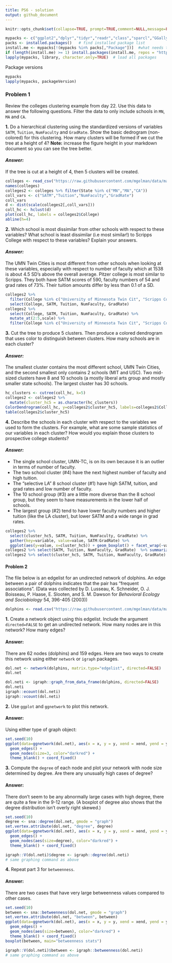```yaml
---
title: PS6 - solution
output: github_document
---
```


```r
knitr::opts_chunk$set(collapse=TRUE, prompt=TRUE,comment=NULL,message=FALSE, include=TRUE, fig.height = 4, fig.width = 7)
```
```r
mypacks <- c("ggplot2","dplyr","tidyr","readr","class","sparcl","GGally", "statnet","ggnetwork")  # what packages are needed?
packs <- installed.packages()   # find installed package list
install.me <- mypacks[!(mypacks %in% packs[,"Package"])]  #what needs to be installed?
if (length(install.me) >= 1) install.packages(install.me, repos = "http://cran.us.r-project.org")   # install (if needed)
lapply(mypacks, library, character.only=TRUE)  # load all packages
```

Package versions
```r
mypacks
lapply(mypacks, packageVersion)
```



### Problem 1

Review the colleges clustering example from day 22. Use this data to answer the following questions. Filter the data to only include schools in `MN`, `MA` and `CA`.

**1.** Do a hierarchical clustering using the standardized versions of variables `SATM`, `Tuition`, `NumFaculty` and `GradRate`. Show the basic dedrogram (non-colored) for this clustering. How many clusters will be formed if we cut the tree at a height of 4? **Note:** increase the figure height in your markdown document so you can see the tree better. 

#### *Answer:*
If the tree is cut at a height of 4, then 5 clusters will be created.
```r
colleges <- read_csv("https://raw.githubusercontent.com/mgelman/data/master/Colleges.csv")
names(colleges)
colleges2 <- colleges %>% filter(State %in% c("MN","MA","CA"))
coll_vars <- c("SATM","Tuition","NumFaculty","GradRate")
coll_vars
d <- dist(scale(colleges2[,coll_vars]))
coll_hc <- hclust(d)
plot(coll_hc, labels = colleges2$College)
abline(h=4)
```

**2.** Which school is most dissimilar from other schools with respect to these variables? What school is least dissimilar (i.e most similar!) to Scripps College with respect to these variables? Explain your answers.

#### *Answer:*
The UMN Twin Cities is most different from other schools when looking at these variables, especially with respect to number of faculty which at 1538 is about 4.5 SD's above the overall average. Pitzer college is most similar to Scripps. They both have SATM scores of 590, faculty numbers of 54 and grad rates of 73%. Their tuition amounts differ by less than 0.1 of a SD. 

```r
colleges2 %>%
  filter(College %in% c("University of Minnesota Twin Cit", "Scripps College","Pitzer College")) %>% 
  select(College, SATM, Tuition, NumFaculty, GradRate)
colleges2 %>%
  select(College, SATM, Tuition, NumFaculty, GradRate) %>%
  mutate_at(2:5,scale) %>%
  filter(College %in% c("University of Minnesota Twin Cit", "Scripps College","Pitzer College")) 
```

**3.** Cut the tree to produce 5 clusters. Then produce a colored dendrogram that uses color to distinguish between clusters. How many schools are in each cluster? 

#### *Answer:*
The smallest cluster contains the most different school, UMN Twin Cities, and the second smallest only contains 2 schools (MIT and USC). Two mid-sized clusters have 8 and 10 schools (a mostly liberal arts group and mostly smaller state schools). The largest cluster has 30 schools.
```r
hc_clusters <- cutree(coll_hc, k=5)
colleges2 <- colleges2 %>%
  mutate(cluster_hc5 = as.character(hc_clusters))
ColorDendrogram(coll_hc, y=colleges2$cluster_hc5, labels=colleges2$College, branchlength = 1.6)
table(colleges2$cluster_hc5)
```

**4.** Describe the schools in each cluster with respect to the variables we used to form the clusters. For example, what are some sample statistics of our variables in each cluster? How would you explain those clusters to prospective college students? 

#### *Answer:*

- The single school cluster, UMN-TC, is on its own because it is an outlier in terms of number of faculty. 
- The two school cluster (#4) have the next highest number of faculty and high tuition.
- The "selective LA" 8 school cluster (#1) have high SATM, tuition, and grad rates and low number of faculty. 
- The 10 school group (#3) are a little more diverse than the 8 school group, but they seem to have measurements in the lower half of schools.
- The largest group (#2) tend to have lower faculty numbers and higher tuition (like the LA cluster), but lower SATM and a wide range in grad rates. 

```r
colleges2 %>% 
  select(cluster_hc5, SATM, Tuition, NumFaculty, GradRate) %>%
  gather(key=variable, value=value, SATM:GradRate) %>%
  ggplot(aes(y=value, x=cluster_hc5)) + geom_boxplot() + facet_wrap(~variable, scales="free") 
colleges2 %>% select(SATM, Tuition, NumFaculty, GradRate)  %>% summarize_all(median)
colleges2 %>% select(cluster_hc5, SATM, Tuition, NumFaculty, GradRate) %>%group_by(cluster_hc5) %>% summarize_all(median)
```

#### Problem 2

The file below is an edgelist for an undirected network of dolphins. An edge between a pair of dolphins indicates that the pair has "frequent associations". (Data was collected by D. Lusseau, K. Schneider, O. J. Boisseau, P. Haase, E. Slooten, and S. M. Dawson for  *Behavioral Ecology and Sociobiology* 54, 396-405 (2003))

```r
dolphins <- read.csv("https://raw.githubusercontent.com/mgelman/data/master/soc-dolphins.csv")
```

**1.** Create a network object using this edgelist. Include the argument `directed=FALSE` to get an undirected network. How many nodes are in this network? How many edges?

#### Answer:
There are 62 nodes (dolphins) and 159 edges. Here are two ways to create this network using either `network` or `igraph` packages.

```r
dol.net <- network(dolphins, matrix.type="edgelist", directed=FALSE)
dol.net
```

```r
dol.neti <- igraph::graph_from_data_frame(dolphins, directed=FALSE) 
dol.neti
igraph::ecount(dol.neti)
igraph::vcount(dol.neti)
```

**2.** Use `ggplot` and `ggnetwork` to plot this network. 

#### Answer:
Using either type of graph object:

```r
set.seed(10)
ggplot(data=ggnetwork(dol.net), aes(x = x, y = y, xend = xend, yend = yend)) + 
  geom_edges() + 
  geom_nodes(size=3, color="darkred") +
  theme_blank() + coord_fixed() 
```


**3.** Compute the `degree` of each node and plot your network with node size determined by degree. Are there any unusually high cases of degree?

#### Answer:
There don't seem to be any abnormally large cases with high degree, there are quite a few in the 9-12 range. (A boxplot of degree also shows that the degree distribution isn't overly right skewed.)

```r
set.seed(10)
degree <- sna::degree(dol.net, gmode = "graph")
set.vertex.attribute(dol.net, "degree", degree)
ggplot(data=ggnetwork(dol.net), aes(x = x, y = y, xend = xend, yend = yend)) + 
  geom_edges() + 
  geom_nodes(aes(size=degree), color="darkred") +
  theme_blank() + coord_fixed() 
```

```r
igraph::V(dol.neti)$degree <- igraph::degree(dol.neti)
# same graphing command as above
```

**4.** Repeat part 3 for `betweenness`. 

#### Answer:
There are two cases that have very large betweenness values compared to other cases. 

```r
set.seed(10)
between <- sna::betweenness(dol.net, gmode = "graph")
set.vertex.attribute(dol.net, "between", between)
ggplot(data=ggnetwork(dol.net), aes(x = x, y = y, xend = xend, yend = yend)) + 
  geom_edges() + 
  geom_nodes(aes(size=between), color="darkred") +
  theme_blank() + coord_fixed() 
boxplot(between, main="betweenness stats")
```

```r
igraph::V(dol.neti)$between <- igraph::betweenness(dol.neti)
# same graphing command as above
```